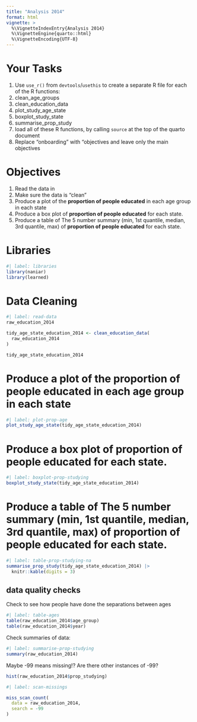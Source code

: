 ```yaml
---
title: "Analysis 2014"
format: html
vignette: >
  %\VignetteIndexEntry{Analysis 2014}
  %\VignetteEngine{quarto::html}
  %\VignetteEncoding{UTF-8}
---
```


# Your Tasks

1. Use `use_r()` from `devtools`/`usethis` to create a separate R file for each of the R functions:
  1. clean_age_groups
  2. clean_education_data
  3. plot_study_age_state
  4. boxplot_study_state
  5. summarise_prop_study
2. load all of these R functions, by calling `source` at the top of the quarto document
3. Replace "onboarding" with "objectives and leave only the main objectives

# Objectives

1. Read the data in
3. Make sure the data is "clean"
4. Produce a plot of the **proportion of people educated** in each age group in each state
5. Produce a box plot of **proportion of people educated** for each state.
6. Produce a table of The 5 number summary (min, 1st quantile, median, 3rd quantile, max)  of **proportion of people educated** for each state.

# Libraries

```r
#| label: libraries
library(naniar)
library(learned)
```


# Data Cleaning

```r
#| label: read-data
raw_education_2014

tidy_age_state_education_2014 <- clean_education_data(
  raw_education_2014
)

tidy_age_state_education_2014
```



# Produce a plot of the **proportion of people educated** in each age group in each state

```r
#| label: plot-prop-age
plot_study_age_state(tidy_age_state_education_2014)

```

# Produce a box plot of **proportion of people educated** for each state.

```r
#| label: boxplot-prop-studying
boxplot_study_state(tidy_age_state_education_2014)
```

# Produce a table of The 5 number summary (min, 1st quantile, median, 3rd quantile, max)  of **proportion of people educated** for each state.

```r
#| label: table-prop-studying-na
summarise_prop_study(tidy_age_state_education_2014) |> 
  knitr::kable(digits = 3)
```

## data quality checks

Check to see how people have done the separations between ages

```r
#| label: table-ages
table(raw_education_2014$age_group)
table(raw_education_2014$year)
```

Check summaries of data:

```r
#| label: summarise-prop-studying
summary(raw_education_2014)
```

Maybe -99 means missing!? Are there other instances of -99?

```r
hist(raw_education_2014$prop_studying)
```


```r
#| label: scan-missings

miss_scan_count(
  data = raw_education_2014,
  search = -99
)
```

